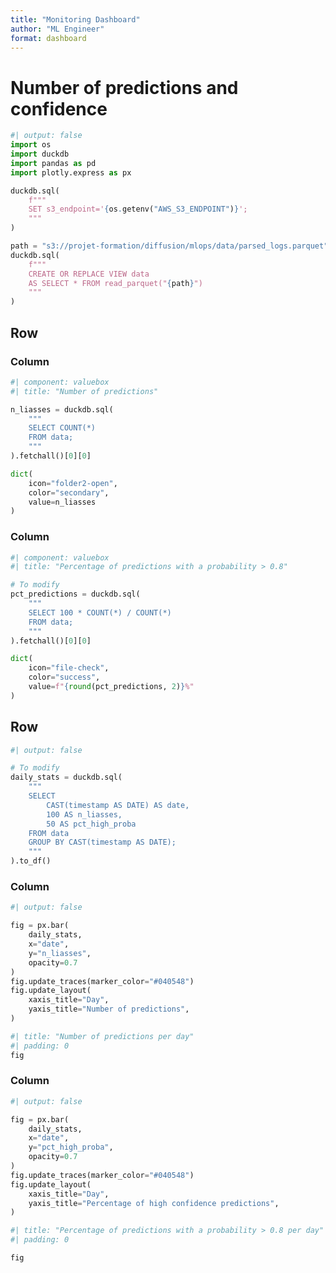 ```yaml
---
title: "Monitoring Dashboard"
author: "ML Engineer"
format: dashboard
---
```


# Number of predictions and confidence

```python
#| output: false
import os
import duckdb
import pandas as pd
import plotly.express as px

duckdb.sql(
    f"""
    SET s3_endpoint='{os.getenv("AWS_S3_ENDPOINT")}';
    """
)

path = "s3://projet-formation/diffusion/mlops/data/parsed_logs.parquet"
duckdb.sql(
    f"""
    CREATE OR REPLACE VIEW data
    AS SELECT * FROM read_parquet("{path}")
    """
)
```

## Row

### Column {width=50%}

```python
#| component: valuebox
#| title: "Number of predictions"

n_liasses = duckdb.sql(
    """
    SELECT COUNT(*)
    FROM data;
    """
).fetchall()[0][0]

dict(
    icon="folder2-open",
    color="secondary",
    value=n_liasses
)
```

### Column {width=50%}

```python
#| component: valuebox
#| title: "Percentage of predictions with a probability > 0.8"

# To modify
pct_predictions = duckdb.sql(
    """
    SELECT 100 * COUNT(*) / COUNT(*)
    FROM data;
    """
).fetchall()[0][0]

dict(
    icon="file-check",
    color="success",
    value=f"{round(pct_predictions, 2)}%"
)
```

## Row

```python
#| output: false

# To modify
daily_stats = duckdb.sql(
    """
    SELECT
        CAST(timestamp AS DATE) AS date,
        100 AS n_liasses,
        50 AS pct_high_proba
    FROM data
    GROUP BY CAST(timestamp AS DATE);
    """
).to_df()
```

### Column {width=50%}

```python
#| output: false

fig = px.bar(
    daily_stats,
    x="date",
    y="n_liasses",
    opacity=0.7
)
fig.update_traces(marker_color="#040548")
fig.update_layout(
    xaxis_title="Day",
    yaxis_title="Number of predictions",
)
```

```python
#| title: "Number of predictions per day"
#| padding: 0
fig
```

### Column {width=50%}

```python
#| output: false

fig = px.bar(
    daily_stats,
    x="date",
    y="pct_high_proba",
    opacity=0.7
)
fig.update_traces(marker_color="#040548")
fig.update_layout(
    xaxis_title="Day",
    yaxis_title="Percentage of high confidence predictions",
)
```

```python
#| title: "Percentage of predictions with a probability > 0.8 per day"
#| padding: 0

fig
```
